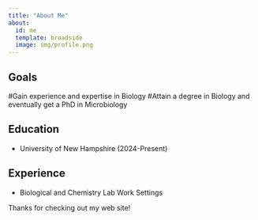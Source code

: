 ```yaml
---
title: "About Me"
about:
  id: me
  template: broadside
  image: img/profile.png
---
```


:::{#me}

## Goals
#Gain experience and expertise in Biology
#Attain a degree in Biology and eventually get a PhD in Microbiology

## Education
- University of New Hampshire (2024-Present)

## Experience
- Biological and Chemistry Lab Work Settings

:::

Thanks for checking out my web site!

